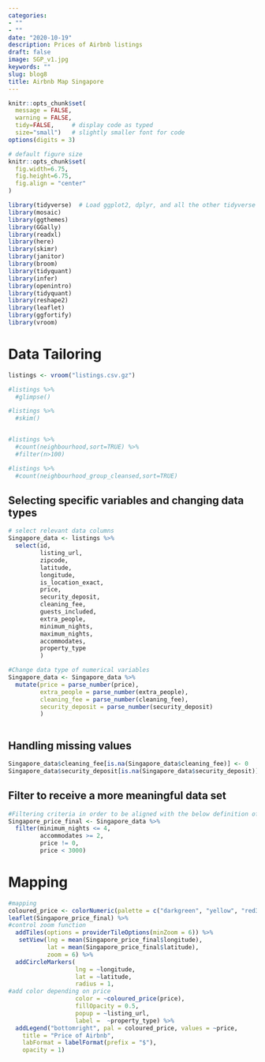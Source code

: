 ```yaml
---
categories:
- ""
- ""
date: "2020-10-19"
description: Prices of Airbnb listings
draft: false
image: SGP_v1.jpg
keywords: ""
slug: blog8
title: Airbnb Map Singapore
---
```


```r
knitr::opts_chunk$set(
  message = FALSE, 
  warning = FALSE, 
  tidy=FALSE,     # display code as typed
  size="small")   # slightly smaller font for code
options(digits = 3)

# default figure size
knitr::opts_chunk$set(
  fig.width=6.75, 
  fig.height=6.75,
  fig.align = "center"
)
```


```r
library(tidyverse)  # Load ggplot2, dplyr, and all the other tidyverse packages
library(mosaic)
library(ggthemes)
library(GGally)
library(readxl)
library(here)
library(skimr)
library(janitor)
library(broom)
library(tidyquant)
library(infer)
library(openintro)
library(tidyquant)
library(reshape2)
library(leaflet)
library(ggfortify)
library(vroom)
```


# Data Tailoring

```r
listings <- vroom("listings.csv.gz")

#listings %>%
  #glimpse()

#listings %>%
  #skim()


#listings %>%
  #count(neighbourhood,sort=TRUE) %>%
  #filter(n>100)

#listings %>%
  #count(neighbourhood_group_cleansed,sort=TRUE)

```


## Selecting specific variables and changing data types

```r

# select relevant data columns
Singapore_data <- listings %>% 
  select(id, 
         listing_url,
         zipcode,
         latitude,
         longitude,
         is_location_exact,
         price,
         security_deposit,
         cleaning_fee,
         guests_included,
         extra_people,
         minimum_nights,
         maximum_nights,
         accommodates,
         property_type
         )

#Change data type of numerical variables
Singapore_data <- Singapore_data %>%
  mutate(price = parse_number(price),
         extra_people = parse_number(extra_people),
         cleaning_fee = parse_number(cleaning_fee),
         security_deposit = parse_number(security_deposit)
         )



```


## Handling missing values

```r

Singapore_data$cleaning_fee[is.na(Singapore_data$cleaning_fee)] <- 0
Singapore_data$security_deposit[is.na(Singapore_data$security_deposit)] <- 0


```


## Filter to receive a more meaningful data set

```r

#Filtering criteria in order to be aligned with the below definition of new variables
Singapore_price_final <- Singapore_data %>%
  filter(minimum_nights <= 4,
         accommodates >= 2,
         price != 0,
         price < 3000) 
```


# Mapping

```r

#mapping
coloured_price <- colorNumeric(palette = c("darkgreen", "yellow", "red3"), Singapore_price_final$price)
leaflet(Singapore_price_final) %>%
#control zoom function
  addTiles(options = providerTileOptions(minZoom = 6)) %>%
   setView(lng = mean(Singapore_price_final$longitude),
           lat = mean(Singapore_price_final$latitude), 
           zoom = 6) %>%
  addCircleMarkers(
                   lng = ~longitude,
                   lat = ~latitude,
                   radius = 1,
#add color depending on price
                   color = ~coloured_price(price),
                   fillOpacity = 0.5,
                   popup = ~listing_url,
                   label =  ~property_type) %>%
  addLegend("bottomright", pal = coloured_price, values = ~price,
    title = "Price of Airbnb",
    labFormat = labelFormat(prefix = "$"),
    opacity = 1)
```

